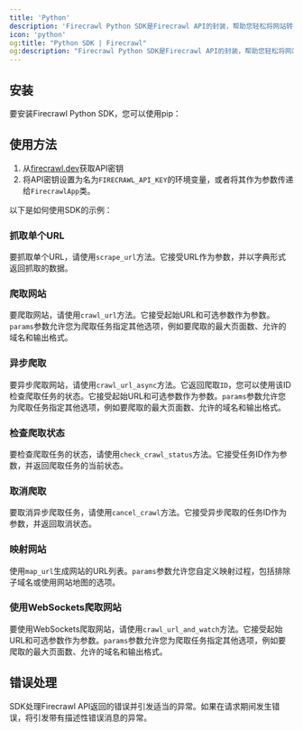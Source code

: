 ```yaml
---
title: 'Python'
description: 'Firecrawl Python SDK是Firecrawl API的封装，帮助您轻松将网站转换为markdown格式。'
icon: 'python'
og:title: "Python SDK | Firecrawl"
og:description: "Firecrawl Python SDK是Firecrawl API的封装，帮助您轻松将网站转换为markdown格式。"
---
```



## 安装

要安装Firecrawl Python SDK，您可以使用pip：

<InstallationPython />

## 使用方法

1. 从[firecrawl.dev](https://firecrawl.dev)获取API密钥
2. 将API密钥设置为名为`FIRECRAWL_API_KEY`的环境变量，或者将其作为参数传递给`FirecrawlApp`类。

以下是如何使用SDK的示例：

<ScrapeAndCrawlExamplePython />

### 抓取单个URL

要抓取单个URL，请使用`scrape_url`方法。它接受URL作为参数，并以字典形式返回抓取的数据。

<ScrapePythonShort />

### 爬取网站

要爬取网站，请使用`crawl_url`方法。它接受起始URL和可选参数作为参数。`params`参数允许您为爬取任务指定其他选项，例如要爬取的最大页面数、允许的域名和输出格式。

<CrawlPythonShort />

### 异步爬取

要异步爬取网站，请使用`crawl_url_async`方法。它返回爬取`ID`，您可以使用该ID检查爬取任务的状态。它接受起始URL和可选参数作为参数。`params`参数允许您为爬取任务指定其他选项，例如要爬取的最大页面数、允许的域名和输出格式。

<CrawlAsyncPythonShort />


### 检查爬取状态

要检查爬取任务的状态，请使用`check_crawl_status`方法。它接受任务ID作为参数，并返回爬取任务的当前状态。

<CheckCrawlStatusPythonShort />

### 取消爬取

要取消异步爬取任务，请使用`cancel_crawl`方法。它接受异步爬取的任务ID作为参数，并返回取消状态。

<CancelCrawlPythonShort />

### 映射网站

使用`map_url`生成网站的URL列表。`params`参数允许您自定义映射过程，包括排除子域名或使用网站地图的选项。

<MapPythonShort />

### 使用WebSockets爬取网站

要使用WebSockets爬取网站，请使用`crawl_url_and_watch`方法。它接受起始URL和可选参数作为参数。`params`参数允许您为爬取任务指定其他选项，例如要爬取的最大页面数、允许的域名和输出格式。

<CrawlWebSocketPythonBase />

## 错误处理

SDK处理Firecrawl API返回的错误并引发适当的异常。如果在请求期间发生错误，将引发带有描述性错误消息的异常。